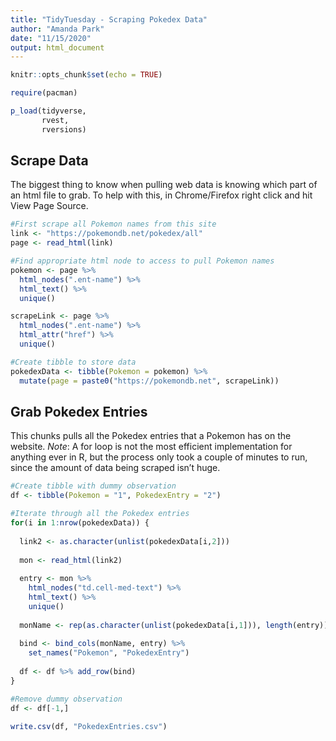 ```yaml
---
title: "TidyTuesday - Scraping Pokedex Data"
author: "Amanda Park"
date: "11/15/2020"
output: html_document
---
```


```r
knitr::opts_chunk$set(echo = TRUE)

require(pacman)

p_load(tidyverse,
       rvest,
       rversions)
```

## Scrape Data

The biggest thing to know when pulling web data is knowing which part of an html file to grab. To help with this, in Chrome/Firefox right click and hit View Page Source.

```r
#First scrape all Pokemon names from this site
link <- "https://pokemondb.net/pokedex/all"
page <- read_html(link)

#Find appropriate html node to access to pull Pokemon names
pokemon <- page %>% 
  html_nodes(".ent-name") %>% 
  html_text() %>% 
  unique()

scrapeLink <- page %>% 
  html_nodes(".ent-name") %>% 
  html_attr("href") %>% 
  unique()

#Create tibble to store data
pokedexData <- tibble(Pokemon = pokemon) %>%
  mutate(page = paste0("https://pokemondb.net", scrapeLink))

```

## Grab Pokedex Entries

This chunks pulls all the Pokedex entries that a Pokemon has on the website. *Note*: A for loop is not the most efficient implementation for anything ever in R, but the process only took a couple of minutes to run, since the amount of data being scraped isn't huge. 

```r
#Create tibble with dummy observation
df <- tibble(Pokemon = "1", PokedexEntry = "2")

#Iterate through all the Pokedex entries
for(i in 1:nrow(pokedexData)) {
  
  link2 <- as.character(unlist(pokedexData[i,2]))
  
  mon <- read_html(link2)
    
  entry <- mon %>% 
    html_nodes("td.cell-med-text") %>%
    html_text() %>% 
    unique()
  
  monName <- rep(as.character(unlist(pokedexData[i,1])), length(entry))
  
  bind <- bind_cols(monName, entry) %>% 
    set_names("Pokemon", "PokedexEntry")
  
  df <- df %>% add_row(bind)
}

#Remove dummy observation
df <- df[-1,]

write.csv(df, "PokedexEntries.csv")

```


